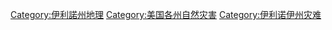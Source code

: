 [[Category:伊利諾州地理|Category:伊利諾州地理]]
[[Category:美国各州自然灾害|Category:美国各州自然灾害]]
[[Category:伊利诺伊州灾难|Category:伊利诺伊州灾难]]
